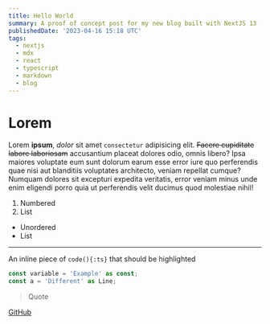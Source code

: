 ```yaml
---
title: Hello World
summary: A proof of concept post for my new blog built with NextJS 13
publishedDate: '2023-04-16 15:18 UTC'
tags:
  - nextjs
  - mdx
  - react
  - typescript
  - markdown
  - blog
---
```


# Lorem

Lorem **ipsum**, _dolor_ sit amet `consectetur` adipisicing elit. ~~Facere cupiditate labore laboriosam~~ accusantium placeat dolores odio, omnis libero? Ipsa maiores voluptate eum sunt dolorum earum esse error iure quo perferendis quae nisi aut blanditiis voluptates architecto, veniam repellat cumque? Numquam dolores sit excepturi expedita veritatis, error veniam minus unde enim eligendi porro quia ut perferendis velit ducimus quod molestiae nihil!

1. Numbered
2. List

- Unordered
- List

---

An inline piece of `code(){:ts}` that should be highlighted

```ts title="src/example.js" showLineNumbers {1} /Different/
const variable = 'Example' as const;
const a = 'Different' as Line;
```

> Quote

[GitHub](https://github.com/DrBarnabus/danielwoodward-dev)
